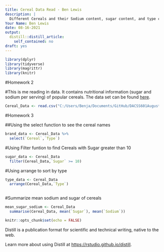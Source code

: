```yaml
---
title: Cereal Data Read - Ben Lewis
description: |
  Different Cereals and their Sodium content, sugar content, and type categorized with A & C.
Your Name: Ben Lewis
date: 08-16-2021
output:
  distill::distill_article:
    self_contained: no
draft: yes
---
```

```r
library(dplyr)
library(tidyverse)
library(magrittr)
library(knitr)
```


#Homework 2

#This is me reading in data. It contains nutritional information (sugar and sodium per serving) of popular cereals. The data set can be found [here](https://artofstat.com/datasets).

```r
Cereal_Data <- read.csv("C:/Users/Benja/Documents/GitHub/DACSS601August2021/_data/cereal.csv")
```

#Homework 3

##Using the select function to see the cereal names

```r
brand_data <- Cereal_Data %>%
  select(`Cereal`,`Type`)
```

#Using Filter funtion to find Cereals with Sugar greater than 10

```r
sugar_data <- Cereal_Data
  filter(Cereal_Data,`Sugar` >= 10)

```

#Using arrange to sort by type

```r
type_data <- Cereal_Data
  arrange(Cereal_Data,`Type`) 
  
```

#Summarize mean sodium and sugar of cereals 

```r
mean_sugar_sodium <- Cereal_Data
  summarise(Cereal_Data, mean(`Sugar`), mean(`Sodium`))

```


```r
knitr::opts_chunk$set(echo = FALSE)
```

Distill is a publication format for scientific and technical writing, native to the web.

Learn more about using Distill at <https://rstudio.github.io/distill>.


